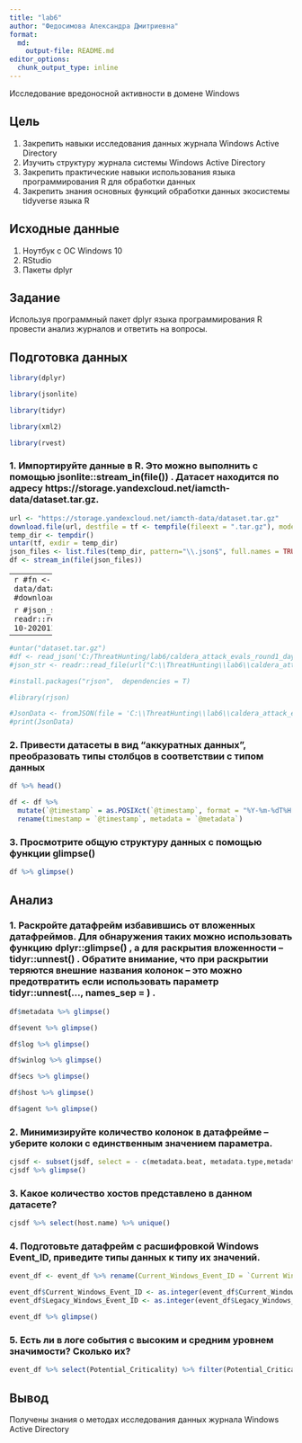 ```yaml
---
title: "lab6"
author: "Федосимова Александра Дмитриевна"
format:   
  md:
    output-file: README.md
editor_options: 
  chunk_output_type: inline
---
```


Исследование вредоносной активности в домене
Windows

## Цель

1. Закрепить навыки исследования данных журнала Windows Active Directory
2. Изучить структуру журнала системы Windows Active Directory
3. Закрепить практические навыки использования языка программирования R для
обработки данных
4. Закрепить знания основных функций обработки данных экосистемы tidyverse
языка R


## Исходные данные

1.  Ноутбук с ОС Windows 10
2.  RStudio
3.  Пакеты dplyr

## Задание

Используя программный пакет dplyr языка
программирования R провести анализ журналов и
ответить на вопросы.

## Подготовка данных

```r
library(dplyr)
```
```r
library(jsonlite)
```
```r
library(tidyr)
```
```r
library(xml2)
```
```r
library(rvest)
```

### 1. Импортируйте данные в R. Это можно выполнить с помощью jsonlite::stream_in(file()) . Датасет находится по адресу https://storage.yandexcloud.net/iamcth-data/dataset.tar.gz.

```r
url <- "https://storage.yandexcloud.net/iamcth-data/dataset.tar.gz"
download.file(url, destfile = tf <- tempfile(fileext = ".tar.gz"), mode = "wb")
temp_dir <- tempdir()
untar(tf, exdir = temp_dir)
json_files <- list.files(temp_dir, pattern="\\.json$", full.names = TRUE, recursive = TRUE)
df <- stream_in(file(json_files))
```







----------
```r
#fn <- "https://storage.yandexcloud.net/iamcth-data/dataset.tar.gz"
#download.file(fn,destfile="tmp.tar.gz")
```
```r
#untar("tmp.tar.gz")
```

```r
#json_str <- readr::read_file("caldera_attack_evals_round1_day1_2019-10-20201108.json")
```
```r
#my_df <- jsonlite::fromJSON(json_str)
```
-----------------


```r
#untar("dataset.tar.gz")
#df <- read_json('C:/ThreatHunting/lab6/caldera_attack_evals_round1_day1_2019-10-20201108.json')
#json_str <- readr::read_file(url("C:\\ThreatHunting\\lab6\\caldera_attack_evals_round1_day1_2019-10-20201108.json"))
```
```r
#install.packages("rjson",  dependencies = T)
```
```r
#library(rjson)
```
```r
#JsonData <- fromJSON(file = 'C:\\ThreatHunting\\lab6\\caldera_attack_evals_round1_day1_2019-10-20201108.json')
#print(JsonData)
```


### 2. Привести датасеты в вид “аккуратных данных”, преобразовать типы столбцов в соответствии с типом данных
```r
df %>% head()
```

```r
df <- df %>%
  mutate(`@timestamp` = as.POSIXct(`@timestamp`, format = "%Y-%m-%dT%H:%M:%OSZ", tz = "UTC")) %>%
  rename(timestamp = `@timestamp`, metadata = `@metadata`)
```

### 3. Просмотрите общую структуру данных с помощью функции glimpse()
```r
df %>% glimpse()
```

## Анализ

### 1. Раскройте датафрейм избавившись от вложенных датафреймов. Для обнаружения таких можно использовать функцию dplyr::glimpse() , а для раскрытия вложенности – tidyr::unnest() . Обратите внимание, что при раскрытии теряются внешние названия колонок – это можно предотвратить если использовать параметр tidyr::unnest(..., names_sep = ) .
```r
df$metadata %>% glimpse()
```
```r
df$event %>% glimpse()
```
```r
df$log %>% glimpse()
```

```r
df$winlog %>% glimpse()
```

```r
df$ecs %>% glimpse()
```

```r
df$host %>% glimpse()
```

```r
df$agent %>% glimpse()
```

### 2. Минимизируйте количество колонок в датафрейме – уберите колоки с единственным значением параметра.
```r
cjsdf <- subset(jsdf, select = - c(metadata.beat, metadata.type,metadata.version,metadata.topic,event.kind,winlog.api,agent.ephemeral_id,agent.hostname,agent.id,agent.version,agent.type))
cjsdf %>% glimpse()
```

### 3. Какое количество хостов представлено в данном датасете?
```r
cjsdf %>% select(host.name) %>% unique()
```

### 4. Подготовьте датафрейм с расшифровкой Windows Event_ID, приведите типы данных к типу их значений.
```r
event_df <- event_df %>% rename(Current_Windows_Event_ID = `Current Windows Event ID`, Legacy_Windows_Event_ID = `Legacy Windows Event ID`, Potential_Criticality = `Potential Criticality`, Event_Summary = `Event Summary`)

event_df$Current_Windows_Event_ID <- as.integer(event_df$Current_Windows_Event_ID)
event_df$Legacy_Windows_Event_ID <- as.integer(event_df$Legacy_Windows_Event_ID)

event_df %>% glimpse()
```

### 5. Есть ли в логе события с высоким и средним уровнем значимости? Сколько их?
```r
event_df %>% select(Potential_Criticality) %>% filter(Potential_Criticality == 'High' | Potential_Criticality == 'Medium') %>% group_by(Potential_Criticality) %>% count()
```


## Вывод
Получены знания о методах исследования данных журнала Windows Active Directory

